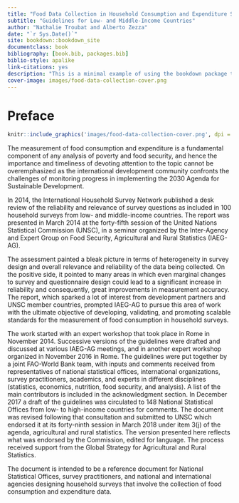 ```yaml
--- 
title: "Food Data Collection in Household Consumption and Expenditure Surveys"
subtitle: "Guidelines for Low- and Middle-Income Countries"
author: "Nathalie Troubat and Alberto Zezza"
date: "`r Sys.Date()`"
site: bookdown::bookdown_site
documentclass: book
bibliography: [book.bib, packages.bib]
biblio-style: apalike
link-citations: yes
description: "This is a minimal example of using the bookdown package to write a book. The output format for this example is bookdown::gitbook."
cover-image: images/food-data-collection-cover.png
---
```


# Preface {-}

```r
knitr::include_graphics('images/food-data-collection-cover.png', dpi = NA)
```

The measurement of food consumption and expenditure is a fundamental component of any analysis of poverty and food security,
and hence the importance and timeliness of devoting attention to the topic cannot be overemphasized as the international
development community confronts the challenges of monitoring progress in implementing the 2030 Agenda for Sustainable
Development.

In 2014, the International Household Survey Network published a desk review of the reliability and relevance of survey questions
as included in 100 household surveys from low- and middle-income countries. The report was presented in March 2014
at the forty-fifth session of the United Nations Statistical Commission (UNSC), in a seminar organized by the Inter-Agency and
Expert Group on Food Security, Agricultural and Rural Statistics (IAEG-AG).

The assessment painted a bleak picture in terms of heterogeneity in survey design and overall relevance and reliability of the
data being collected. On the positive side, it pointed to many areas in which even marginal changes to survey and questionnaire
design could lead to a significant increase in reliability and consequently, great improvements in measurement accuracy.
The report, which sparked a lot of interest from development partners and UNSC member countries, prompted IAEG-AG to
pursue this area of work with the ultimate objective of developing, validating, and promoting scalable standards for the measurement
of food consumption in household surveys.

The work started with an expert workshop that took place in Rome in November 2014. Successive versions of the guidelines
were drafted and discussed at various IAEG-AG meetings, and in another expert workshop organized in November 2016 in
Rome. The guidelines were put together by a joint FAO-World Bank team, with inputs and comments received from representatives
of national statistical offices, international organizations, survey practitioners, academics, and experts in different disciplines
(statistics, economics, nutrition, food security, and analysis). A list of the main contributors is included in the acknowledgment
section. In December 2017 a draft of the guidelines was circulated to 148 National Statistical Offices from low- to high-income
countries for comments. The document was revised following that consultation and submitted to UNSC which endorsed it at
its forty-ninth session in March 2018 under item 3(j) of the agenda, agricultural and rural statistics. The version presented here
reflects what was endorsed by the Commission, edited for language. The process received support from the Global Strategy
for Agricultural and Rural Statistics.

The document is intended to be a reference document for National Statistical Offices, survey practitioners, and national and
international agencies designing household surveys that involve the collection of food consumption and expenditure data.